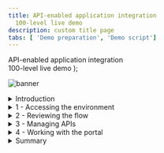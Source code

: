 ```yaml
---
title: API-enabled application integration
  100-level live demo
description: custom title page
tabs: [ 'Demo preparation', 'Demo script']
---
```


  <span>
    API-enabled application integration <br /> 100-level live demo
  </span>
);

![banner](./images/100-INT-API-enabled-script-GitHub-banner-short.jpg)

<span id="place1"></span>
<details>

<summary>Introduction</summary>
<br/>
Automating customer interactions can remove manual steps, data entry into multiple different applications, and potential errors and delays – all of which are additional costs to your business. This demo automates a series of steps to: obtain and validate input information from a customer with a concern, open a case in Salesforce, attach the incoming information to the case, analyze the tone of the situation, and respond to the customer with the case number and expected date for resolution.<br/><br/>To automate this customer interaction, we will use both APIs and integrations to back-end applications. The demo scenario is related to a car repair, but this is just an example. The same techniques are applicable to your environment in support of your customers.<br/>
<br/>
Let’s get started!
<br/>

(Demo slides [here](./CustomerInteractionsSlides.pptx).)

</details>

<details>
<summary>1 - Accessing the environment</summary>

<br/>

| **1.1 - Log in Cloud Pak for Integration** |   |
| :---         | :--- |
| **Action**             | Open Cloud Pak for Integration and click **Enterprise LDAP** and **Log in** with your user and password. |
| **Narration**      | Let’s see IBM Cloud Pak for Integration in action. I have a cloud version of the product on IBM Cloud. Let me log in here.|
| **Screenshot**         | &nbsp;  <br/> ![login1](./images/outcomes-login.png) <br/> ![login2](./images/outcomes-username.png) |

| **1.2 - Cloud Pak for Integration home** |   |
| :---         | :--- |
| **Action**             | Show the home page and open the **menu**, click on **Administration > Integration Capabilities**. |
| **Narration**      | Welcome to IBM Cloud Pak for Integration! We’re now at the home screen showing all the capabilities of the pak, brought together in one place. Specialized integration capabilities —for API management, application integration, messaging and more —are built on top of powerful automation services. Let’s see the integration capabilities available in Cloud Pak for Integration.|
| **Screenshot**         | &nbsp;  <br/> ![home](./images/demoscript-int-capabilities.png) |

| **1.3 - Integration capabilities** |   |
| :---         | :--- |
| **Action**             | Show the **Integration Capabilities** page and open the Designer (**ace-designer-demo**). |
| **Narration**      | As you can see, you are able to access all the integration capabilities your team needs through a single interface. These include API management, application integration, enterprise messaging, events, and high-speed transfer. In this demo to automate customer interactions with our company we will use App Connect for application integration, API Connect for API management, and the asset repository as our centralized hub for allowing our teams to work together with integration assets. Let’s open our App Connect Designer. |
| **Screenshot**         | &nbsp; <br/> ![integration capabilities](./images/demoscript-integration.png) |

**[Go to top](#place1)**

</details>

<details>
<summary>2 - Reviewing the flow</summary>

<br/>

| **2.1 - Select flow and review properties** |   |
| :---         | :--- |
| **Action**             | Select **Car Insurance Cognitive API Lab Short V2** flow. Show the **Properties view** and click on **Operations** |
| **Narration**      | Here we are in the designer tooling. This is where we can create all our API integration flows and manage our connectivity to our services and endpoints. We have a pre-created flow about a customer interaction scenario, let’s use it to simplify our demonstration. These are the fields we are going to use for our API. Note that we tell our API which field is the key – in our case, CaseReference. Let's check the operations.|
| **Screenshot**         | &nbsp;  <br/> ![review1](./images/car-insurance-flow.png) <br/> ![review1](./images/demoscript-review-props.png) |

| **2.2 - Reviewing operations** |   |
| :---         | :--- |
| **Action**             | Show the **Operations view** and click on **View flow** |
| **Narration**      | In the operations view are the actions that the API exposes along with the data. In this demo, we’re going to build just one operation – “Create Car Repair Claim”. We can add more later if we wish. Let’s check the flow logic.|
| **Screenshot**         | &nbsp;  <br/> ![review2](./images/demoscript-view-flow.png) |

| **2.3 - Reviewing the flow** |   |
| :---         | :--- |
| **Action**             | Explain the flow and scroll through all of the connectors in the flow. After that, open the **Request** again, by clicking the first step of the flow. |
| **Narration**      | Here we have our demo flow. In the designer flow editor, we can edit and change our flow. We are a car repair company that wants to create an API that will enable customers to send us photos of their cars along with descriptions of what needs to be done with them. With this information, we will create a case in Salesforce while using Watson to analyze if the customer is angry or upset. Let’s explore our flow in detail. |
| **Screenshot**         | &nbsp;  <br/> ![review2](./images/demoscript-review-flow.png) |

| **2.4 - Reviewing a request** |   |
| :---         | :--- |
| **Action**             | Show the *Request* dialog (1). Click to **open** the **if** step (2). |
| **Narration**      | Our flow starts by receiving the customer’s car repair request with photo via an API. Designer automatically creates an API “Request” and “Response” for your API flow.|
| **Screenshot**         | &nbsp;  <br/> ![review3](./images/demoscript-review-request.png) |

| **2.5 - Checking the photo** |   |
| :---         | :--- |
| **Action**             | Explore the **IF** step (1) and click on **Salesforce Connector - Retrieve contacts** (2). |
| **Narration**      | Second, we validate the photo. Here, we have a simple IF statement, that checks if the PhotoOfCar is empty. If it is not empty, we move forward to retrieve contacts by connecting to Salesforce. |
| **Screenshot**         | &nbsp;  <br/> ![review5](./images/demoscript-review-if.png) |

| **2.6 - Retrieving contacts** |   |
| :---         | :--- |
| **Action**             | Explore the **Salesforce Connector - Retrieve contacts** (1). **Close** all the dialog tabs. Click on the **Salesforce – Create case node** (8). |
| **Narration**      | Third, we use a connector to create a case in Salesforce with the data from the API. This case is where we store the details and progress of our repair. We are using a hard-coded contact name: ‘Andy Young’. He’s the contact for the insurance company that sends customers. Salesforce Developer Accounts have a prepopulated set of data that you can use to test. ‘Andy Young’ is one of those prepopulated contacts. |
| **Screenshot**         | &nbsp;  <br/> ![contacts1](./images/demoscript-contacts1.png) <br/> ![contacts5](./images/demoscript-contacts5.png)|

| **2.7 - Creating a case** |   |
| :---         | :--- |
| **Action**             | Explore the *Salesforce – Create case node*. **Close** the Salesforce connector dialog. Open the **Salesforce - Create Attachment** node. |
| **Narration**      | Now we have the ID that we need, let’s create our Salesforce case. Note that we just re-use the same Salesforce connector but with a different operation and data. Here we can see that our contact ID comes from the previous ‘retrieve contact’ Salesforce call. The name and email come from the API Request. The connector ‘knows’ that fields like ‘Case Type’ have a limited number of values in Salesforce – so it automatically converts them into pull-down lists of values you can choose. |
| **Screenshot**         | &nbsp;  <br/> ![review7](./images/demoscript-review-salesforce-createcase.png) |

| **2.8 - Creating an attachment** |   |
| :---         | :--- |
| **Action**             | Explore the *Salesforce – Create Attachment node* (1). **Close** the Salesforce connector dialog. Open the **IBM Watson Tone Analyzer** node (2). |
| **Narration**      | To add a photograph, we need to create a salesforce attachment – that’s easy, just use the connector again. Note that we use the Case ID that is a returned value from the ‘Create Case’ connector call – it’s been kept in the flow automatically. We send the PhotoOfCar as a base64 string and we tell Salesforce that the content Type is image/jpeg. Moving forward to the next step we want to understand the tone of the request. Is the customer angry? We will use the IBM Watson Tone Analyzer node to understand the situation better. |
| **Screenshot**         | &nbsp;  <br/> ![review8](./images/demoscript-review-attachment.png) |

| **2.9 - Analyzing the description** |   |
| :---         | :--- |
| **Action**             | Explore the **Watson Tone Analyzer** connector (1). **Close** the Tone Analyzer connector dialog. Open the **Salesforce - Create case comment** (2). |
| **Narration**      | Here, the Watson Tone Analyzer service analyzes the tone of the information provided by the customer. This can identify if the customer is angry or upset, allowing us to better tailor our response. |
| **Screenshot**         | &nbsp;  <br/> ![review9](./images/demoscript-review-analyzer.png) |

| **2.10 - Creating a case comment** |   |
| :---         | :--- |
| **Action**             | Explore the **Salesforce – Create case comment** node (1). Close the Salesforce connector dialog. Open the **Response**. (2) |
| **Narration**      | Now we’ll add a comment to the case with the Salesforce connector and supply the tone name returned from Watson into the body of the comment. |
| **Screenshot**         | &nbsp;  <br/> ![review10](./images/demoscript-review-comment.png) |

| **2.11 - Responding to the customer** |   |
| :---         | :--- |
| **Action**             | Explore the **Response** dialog (1). Click **Done** (2). |
| **Narration**      | Here we have the response that we submit to the customer after the API call. This response includes their Salesforce case reference for future enquiries, an estimate of how long it will take to repair, and also how much it will cost. Now that we've built the flow, let's see our API running in our integration runtime  |
| **Screenshot**         | &nbsp;  <br/> ![review11](./images/demoscript-review-response.png) |

| **2.12 - Verifying the server** |   |
| :---         | :--- |
| **Action**             | Open the **Menu** and select **Run > Integration**. Select the **ace-dashboard-demo** instance. Click on **Servers**. Select **carrepair-server**. Open our **API Flow** (2). Explore the API details (3). |
| **Narration**      | Great, now let's check the API running in Integration Runtime. Here we have our Integration server. At this point, the integration is running on the cloud pak. Opening the server, we can see our API Flow. And click again, we'll drill down further and see our API details. We can see the REST operation, the base URL and we can even download the OpenAPI document. Great, our API is running in our Integration Runtime. Later, we will test this API using the Developer Portal. But now let's explore another great capability API Manager. Let's see the benefits to have an API Manager to control our API lifecycle!|
| **Screenshot**         | &nbsp; <br/> ![](./images/integration-runtime.png) <br/> ![](./images/ace-dashboard-demo.png) <br/> ![](./images/integration-servers.png) <br/> ![](./images/carrepair-server.png) <br/> ![](./images/demoscript-verify-server2.png) <br/> ![](./images/demoscript-verify-server3.png) |

**[Go to top](#place1)**

</details>

<details>
<summary>3 - Managing APIs</summary>

<br/>

| **3.1 - Accessing API Connect** |   |
| :---         | :--- |
| **Action**             | Open the **Menu** (1) and on **Run** (2) section, select **APIs** (3). If necessary, select the **ademo** instance (4). In the *API Connect* page, click **LDAP User Registry for Outcomes** (5). **Log in** with your Outcomes user and password (6). |
| **Narration**      | Now, let's open API management component inside the Cloud Pak for Integration - API Connect. IBM API Connect is an integrated API management offering, with capabilities and tooling for all phases of the API lifecycle. Key steps of the API lifecycle include create, secure, manage, socialize, and analyze.  API Connect has four major components: API Manager, Analytics, Developer Portal, and Gateway. Now, let's explore the API Manager. |
| **Screenshot**         |  &nbsp;  <br/> ![](./images/demoscript-develop-api1.png) <br/> ![](./images/demoscript-develop-api2.png) <br/> ![](./images/apic-ldap.png) <br/> ![](./images/apic-outcomes-login.png) |

| **3.2 - Developing an API** |   |
| :---         | :--- |
| **Action**             | Click **Develop APIs and Products** (1). Click **Car_Insurance_Cognitive_API_Lab_Short_V2** (2), then open **Security definitions** (3). Explore the *Security definitions* page (4). Click **Develop** on breadcrumbs (5). |
| **Narration**      | Now, let's check our API here in API manager. To simplify the demo, our API is pre-assembled here in the API Manager. In the develop page, we are able to edit, assemble, secure and test APIs. In the security definitions, we can control client access to API endpoints, for example using API key validation.  |
| **Screenshot**         | &nbsp;  <br/> ![](./images/develop-api-1.png) <br/> ![](./images/develop-api-2.png) <br/> ![](./images/develop-api-3.png) |

| **3.3 - Developing a product** |   |
| :---         | :--- |
| **Action**             | Click **Products** (1). Click **Car Repair APIs** product (2).  Open the **Plans** (3) tab. And on the context menu of *Gold Plan* and select **Edit** (4).  Explore the **Rate Limits** section (5). Just show, how simple is to publish the Product and API, clicking **Menu > Publish** (6) (Note: you don't need to publish, because the product is already published). |
| **Narration**      | Now, let's see how we package our APIs using products for publishing to consumers. To simplify the demo, our product is already created here in the API Manager. Products are packages that contain both the APIs and the accompanying plans. The providers use plans to control access to APIs and to manage API usage. Plans can use differing rate limits to provide different levels of service to API consumers. In our product, we already have two plans, the Gold and the default plan. We can have multiple plans for different consumers, for example we can add approval steps for consumers when they sign up or we can allocate them plans as a provider. For example, our Gold Plan permits up to 100 calls per minute. Great our API and Projects are ready to be published for our API consumers.  |
| **Screenshot**         | &nbsp;  <br/> ![](./images/develop-product-1.png) <br/> ![](./images/develop-product-2.png) <br/> ![](./images/develop-product-3.png) <br/> ![](./images/develop-product-4.png)|

**[Go to top](#place1)**

</details>

<details>
<summary>4 - Working with the portal</summary>

<br/>

| **4.1 - Accessing the portal** |   |
| :---         | :--- |
| **Action**             | On the left navigator menu, open **Manage** page. Open the **Sandbox** catalog. Open the **Catalog settings** (1). Click **Portal** (2). Copy the **Portal URL** (3). Open a new Browser tab and access the Portal URL. Create a developer account by clicking **Create account** (4). Use your personal email to complete the registration (5). You need to access your email to accept the invitation, after that, you just need to **Sign in** (6). |
| **Narration**      | For this demo, our API is already published. Now we need to make sure that our API consumers can discover it and use it. Our Portal allows potential API consumers to view the APIs, sign up and subscribe to plans in a self-service manner, test the APIs, download the OpenAPI - Swagger documents and more. Let’s get our portal URL and sign up as a Consumer of our API using Portal Self-Service. |
| **Screenshot**         | &nbsp; <br/> ![](./images/manage-sandbox.png) <br/> ![](./images/demoscript-access-portal1.png) <br/> ![](./images/demoscript-access-portal2.png) <br/> ![](./images/demoscript-access-portal3.png) <br/> ![](./images/demoscript-access-portal4.png)|

| **4.2 - Creating a new App** |   |
| :---         | :--- |
| **Action**             | Click **Create a new App** (1). Enter **Car Repair Application** as *App Title* (2). Click **Save** (3). On the credentials dialog, click **OK** (4). On the **Subscription** tab, copy the Client ID (5). |
| **Narration**      | As a Consumer/Developer, we’re going to create a new application in the Portal. This will give us an API key so we can call our APIs. We just need to give an Application Title and copy the API Key and Secret. |
| **Screenshot**         | &nbsp;  <br/> ![](./images/demoscript-new-app1.png) <br/> ![](./images/demoscript-new-app2.png) <br/> ![](./images/demoscript-new-app3.png) <br/> ![](./images/demoscript-new-app4.png)|

| **4.3 - Subscribing to API** |   |
| :---         | :--- |
| **Actions**             | Click **Why not browse the available APIs?** (1). Click **Car Repair APIs 1.0.0** (2). On *Gold Plan*, click **Subscribe** (3). Select the **Car Repair Application** (4). Confirm the Subscription by clicking **Next** (5). Click **Done** (6). |
| **Talking Points**      | We’ve not subscribed to any APIs, let’s do it now. There’s only one API Product to subscribe to in our demo – normally there would be many. Now that we selected our API product, we can see the plans available. You’ll need to hover over to get the limits – we want the gold plan. We want to subscribe to the plan – but which application do we want to use to subscribe? We can have many applications but, in this demo, we’ve only created one. So, we just need to select the App that we created earlier and confirm our subscription. And Done - we are subscribed to our API! |
| **Screenshots**         | &nbsp;  <br/> ![](./images/demoscript-subscription1.png) <br/> ![](./images/demoscript-subscription2.png) <br/> ![](./images/demoscript-subscription3.png) <br/> ![](./images/demoscript-subscription4.png) <br/> ![](./images/demoscript-subscription5.png) <br/> ![](./images/demoscript-subscription6.png)|

| **4.4 - Testing the API** |   |
| :---         | :--- |
| **Actions**             | Click on the **Car_Insurance API** itself (1). Copy the **Endpoint** (2). Open the **POST /CarRepairClaim** (3). Explore the **Example request** area (4). Open the **Try it** tab (5). Click **Generate** (6). Click **Send** (7). Explore the **Response** (8).|
| **Talking Points**      | We’re now back at the product screen. Let’s explore our API here. From the Overview page, we can download the OpenAPI Document and get the API Endpoint. Note the portal has everything you need to call your API, it’s even generated clients in various languages for you to copy/paste into your calling application. You can try the API on the Try it area. Using the Generate button, the portal generates a request with random sample data for you. Now, let’s test it. Great, we got a response, our API is running, and we’ve gone through the gateway to access it. |
| **Screenshots**         | &nbsp;  <br/> ![](./images/demoscript-portal-test1.png) <br/> ![](./images/demoscript-portal-test2.png) <br/> ![](./images/demoscript-portal-test3.png) <br/> ![](./images/demoscript-portal-test4.png) <br/> ![](./images/demoscript-portal-test5.png) <br/> ![](./images/demoscript-portal-test6.png)|

| **4.5 - Viewing the API statistics** |   |
| :---         | :--- |
| **Action**             | Click **Apps** on top menu (1). Click the **Car Repair Application** (2). Explore the API stats (3). |
| **Narration**      | We can see our API statistics in the Portal. We just need to select our APP, and here we can see all the API calls, including any possible errors. If you make more calls, you’ll see larger statistic results. |
| **Screenshot**         | &nbsp;  <br/> ![](./images/demoscript-statistics1.png) <br/> ![](./images/demoscript-statistics2.png) <br/> ![](./images/demoscript-statistics3.png) |

**[Go to top](#place1)**

</details>

<details>
<summary>Summary</summary>

<br/>
Let’s summarize what we’ve done today.  In the demo we:<br/><ul><li>Accessed the Cloud Pak for Integration environment and explored the capabilities</li><li>Reviewed the automated customer interactions integration flow</li><li>Managed access to the flow as an API and set up the security and rate limits</li><li>Demonstrated how a developer can use the API Portal to perform self-service consumption of the API</li></ul><br/><br/>From a business perspective we used APIs and application integrations to automate a series of steps to: obtain and validate input information from a customer with a concern, open a case in Salesforce, attach the incoming information to the case, analyze the tone of the situation, and respond to the customer with the case number and expected date for resolution. <br/><br/>The customer expressing a concern or needing assistance obtains rapid response to their interaction and the confidence that your business is handling their request.

(Demo slides [here](./slides.pptx).)
<br/><br/>

**[Go to top](#place1)**

</details>
